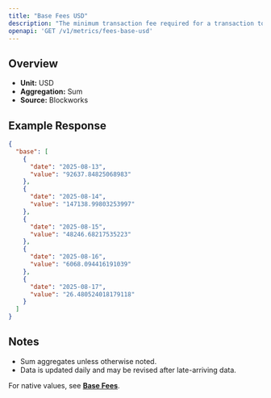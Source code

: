 ```yaml
---
title: "Base Fees USD"
description: "The minimum transaction fee required for a transaction to be included in a block"
openapi: 'GET /v1/metrics/fees-base-usd'
---
```


## Overview

- **Unit:** USD
- **Aggregation:** Sum
- **Source:** Blockworks

## Example Response

```json
{
  "base": [
    {
      "date": "2025-08-13",
      "value": "92637.84825068983"
    },
    {
      "date": "2025-08-14",
      "value": "147138.99803253997"
    },
    {
      "date": "2025-08-15",
      "value": "48246.68217535223"
    },
    {
      "date": "2025-08-16",
      "value": "6068.094416191039"
    },
    {
      "date": "2025-08-17",
      "value": "26.480524018179118"
    }
  ]
}
```

## Notes
- Sum aggregates unless otherwise noted.
- Data is updated daily and may be revised after late-arriving data.


<Note>For native values, see **[Base Fees](./fees-base)**.</Note>